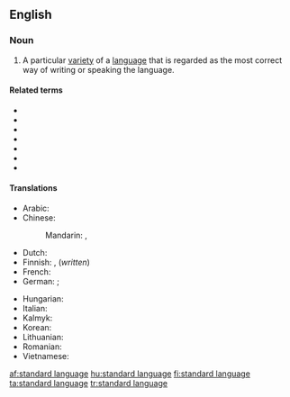 ==English==
{{wikipedia}}

===Noun===
{{en-noun|head=[[standard]] [[language]]}}

# A particular [[variety]] of a [[language]] that is regarded as the most correct way of writing or speaking the language.

====Related terms====
* {{l|en|Modern Standard Arabic}}
* {{l|en|Standard English}}
* {{l|en|Standard French}}
* {{l|en|Standard German}}
* {{l|en|Standard Mandarin}}
* {{l|en|Standard Portuguese}}
* {{l|en|Standard Spanish}}

====Translations====
{{trans-top|variety of language regarded as most correct}}
* Arabic: {{t+|ar|معيرة لغة|f|tr=muʿīra luḡa}}
* Chinese:
*: Mandarin: {{t|cmn|標準語言|sc=Hani}}, {{t|cmn|标准语言|sc=Hani}}
* Dutch: {{t+|nl|standaardtaal}}
* Finnish: {{t+|fi|yleiskieli}}, {{t+|fi|kirjakieli}} (''written'')
* French: {{t|fr|langue standard|f}}
* German: {{t+|de|Ausbausprache|f}}; {{t+|de|Schriftsprache|f}} {{gloss|written}}
{{trans-mid}}
* Hungarian: {{t|hu|sztenderd nyelvváltozat}}
* Italian: {{t|it|lingua standard|f}}
* Kalmyk: {{t|xal|бәрмҗ келн}}
* Korean: {{t+|ko|표준어|sc=Kore}}
* Lithuanian: {{t|lt|bendrinė kalba|f}}
* Romanian: {{t|ro|limbă standard}}
* Vietnamese: {{t|vi|tiếng chuẩn}}
{{trans-bottom}}

[[af:standard language]]
[[hu:standard language]]
[[fi:standard language]]
[[ta:standard language]]
[[tr:standard language]]